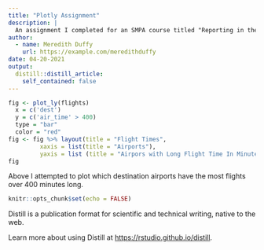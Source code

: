 ```yaml
---
title: "Plotly Assignment"
description: |
  An assignment I completed for an SMPA course titled "Reporting in the Digital Age". I am learning to code using R. 
author:
  - name: Meredith Duffy
    url: https://example.com/meredithduffy
date: 04-20-2021
output:
  distill::distill_article:
    self_contained: false
---
```



```r
fig <- plot_ly(flights)
  x = c('dest')
  y = c('air_time' > 400)
  type = "bar"
  color = "red"
fig <- fig %>% layout(title = "Flight Times",
         xaxis = list(title = "Airports"),
         yaxis = list (title = "Airpors with Long Flight Time In Minutes"))
fig
```

Above I attempted to plot which destination airports have the most flights over 400 minutes long.


```r
knitr::opts_chunk$set(echo = FALSE)
```

Distill is a publication format for scientific and technical writing, native to the web.

Learn more about using Distill at <https://rstudio.github.io/distill>.


